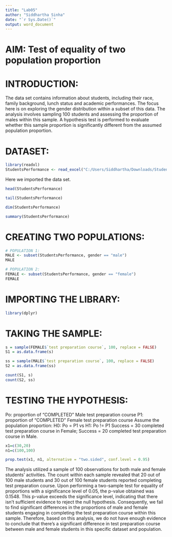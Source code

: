 ```yaml
---
title: "Lab05"
author: "Siddhartha Sinha"
date: "`r Sys.Date()`"
output: word_document
---
```


# AIM: Test of equality of two population proportion

# INTRODUCTION:
The data set contains information about students, including their race, family background, lunch status and academic performances. The focus here is on exploring the gender distribution within a subset of this data.
The analysis involves sampling 100 students and assessing the proportion of males within this sample. A hypothesis test is performed to evaluate whether this sample proportion is significantly different from the assumed population proportion.


# DATASET:
```r
library(readxl)
StudentsPerformance <- read_excel("C:/Users/Siddhartha/Downloads/StudentsPerformance.xls")
```
Here we imported the data set.

```r
head(StudentsPerformance)
```


```r
tail(StudentsPerformance)
```


```r
dim(StudentsPerformance)
```


```r
summary(StudentsPerformance)
```


# CREATING TWO POPULATIONS:

```r
# POPULATION 1:
MALE <- subset(StudentsPerformance, gender == "male")
MALE
```


```r
# POPULATION 2:
FEMALE <- subset(StudentsPerformance, gender == "female")
FEMALE
```


# IMPORTING THE LIBRARY:
```r
library(dplyr)
```


# TAKING THE SAMPLE:
```r
s = sample(FEMALE$`test preparation course`, 100, replace = FALSE)
S1 = as.data.frame(s)

ss = sample(MALE$`test preparation course`, 100, replace = FALSE)
S2 = as.data.frame(ss)

count(S1, s)
count(S2, ss)
```


# TESTING THE HYPOTHESIS:

Po: proportion of "COMPLETED" Male test preparation course 
P1: proportion of "COMPLETED" Female test preparation course 
Assume the population proportion:
H0: Po = P1 vs H1: Po != P1
Success = 30 completed test preparation course in Female;
Success = 20 completed test preparation course in Male.
```r
x1=c(30,20)
n1=c(100,100)

prop.test(x1, n1, alternative = "two.sided", conf.level = 0.95)
```
The analysis utilized a sample of 100 observations for both male and female students' activities. The count within each sample revealed that 20 out of 100 male students and 30 out of 100 female students reported completing test preparation course.
Upon performing a two-sample test for equality of proportions with a significance level of 0.05, the p-value obtained was 0.1548. This p-value exceeds the significance level, indicating that there isn't sufficient evidence to reject the null hypothesis. Consequently, we fail to find significant differences in the proportions of male and female students engaging in completing the test preparation course within this sample.
Therefore, based on this analysis, we do not have enough evidence to conclude that there's a significant difference in test preparation course between male and female students in this specific dataset and population.


